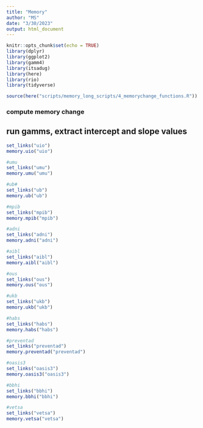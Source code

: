 ```yaml
---
title: "Memory"
author: "MS"
date: "3/30/2023"
output: html_document
---
```


```r
knitr::opts_chunk$set(echo = TRUE)
library(dplyr)
library(ggplot2)
library(gamm4)
library(itsadug)
library(here)
library(rio)
library(tidyverse)

source(here("scripts/memory_long_scripts/4_memorychange_functions.R"))
```


### compute memory change
## run gamms, extract intercept and slope values
```r
set_links("uio")
memory.uio("uio")

#umu
set_links("umu")
memory.umu("umu")

#ub#
set_links("ub")
memory.ub("ub")

#mpib
set_links("mpib")
memory.mpib("mpib")

#adni
set_links("adni")
memory.adni("adni")

#aibl
set_links("aibl")
memory.aibl("aibl")

#ous
set_links("ous")
memory.ous("ous")

#ukb
set_links("ukb")
memory.ukb("ukb")

#habs
set_links("habs")
memory.habs("habs")

#preventad
set_links("preventad")
memory.preventad("preventad")

#oasis3
set_links("oasis3")
memory.oasis3("oasis3")

#bbhi
set_links("bbhi")
memory.bbhi("bbhi")

#vetsa
set_links("vetsa")
memory.vetsa("vetsa")
```
